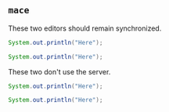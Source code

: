 
## `mace`

These two editors should remain synchronized.

```java id=helloworld snippet
System.out.println("Here");
```

```java id=helloworld snippet
System.out.println("Here");
```

These two don't use the server.

```java id=helloworld_noserver snippet noMaceServer
System.out.println("Here");
```

```java id=helloworld_noserver snippet noMaceServer
System.out.println("Here");
```
